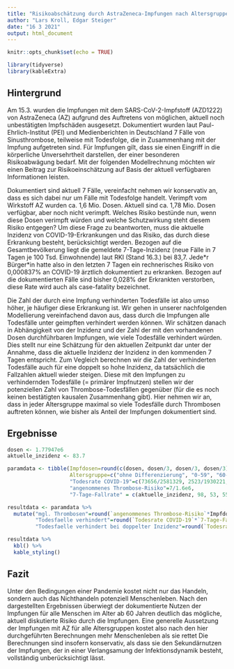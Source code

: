 ```yaml
---
title: "Risikoabschätzung durch AstraZeneca-Impfungen nach Altersgruppen"
author: "Lars Kroll, Edgar Steiger"
date: "16 3 2021"
output: html_document
---
```


```r
knitr::opts_chunk$set(echo = TRUE)
```

```r
library(tidyverse)
library(kableExtra)
```

## Hintergrund 

Am 15.3. wurden die Impfungen mit dem SARS-CoV-2-Impfstoff (AZD1222) von AstraZeneca (AZ) aufgrund des Auftretens von möglichen, aktuell noch unbestätigten Impfschäden ausgesetzt. Dokumentiert wurden laut Paul-Ehrlich-Institut (PEI) und Medienberichten in Deutschland 7 Fälle von Sinusthrombose, teilweise mit Todesfolge, die in Zusammenhang mit der Impfung aufgetreten sind. Für Impfungen gilt, dass sie einen Eingriff in die körperliche Unversehrtheit darstellen, der einer besonderen Risikoabwägung bedarf. Mit der folgenden Modellrechnung möchten wir einen Beitrag zur Risikoeinschätzung auf Basis der aktuell verfügbaren Informationen leisten.

Dokumentiert sind aktuell 7 Fälle, vereinfacht nehmen wir konservativ an, dass es sich dabei nur um Fälle mit Todesfolge handelt. Verimpft vom Wirkstoff AZ wurden ca. 1,6 Mio. Dosen. Aktuell sind ca. 1,78 Mio. Dosen verfügbar, aber noch nicht verimpft. Welches Risiko bestünde nun, wenn diese Dosen verimpft würden und welche Schutzwirkung steht diesem Risiko entgegen? Um diese Frage zu beantworten, muss die aktuelle Inzidenz von COVID-19-Erkrankungen und das Risiko, das durch diese Erkrankung besteht, berücksichtigt werden. Bezogen auf die Gesamtbevölkerung liegt die gemeldete 7-Tage-Inzidenz (neue Fälle in 7 Tagen je 100 Tsd. Einwohnende) laut RKI (Stand 16.3.) bei 83,7. Jede\*r Bürger\*in hatte also in den letzten 7 Tagen ein rechnerisches Risiko von 0,000837% an COVID-19 ärztlich dokumentiert zu erkranken. Bezogen auf die dokumentierten Fälle sind bisher 0,028% der Erkrankten verstorben, diese Rate wird auch als case-fatality bezeichnet.

Die Zahl der durch eine Impfung verhinderten Todesfälle ist also umso höher, je häufiger diese Erkrankung ist. Wir gehen in unserer nachfolgenden Modellierung vereinfachend davon aus, dass durch die Impfungen alle Todesfälle unter geimpften verhindert werden können. Wir schätzen danach in Abhängigkeit von der Inzidenz und der Zahl der mit den vorhandenen Dosen durchführbaren Impfungen, wie viele Todesfälle verhindert würden. Dies stellt nur eine Schätzung für den aktuellen Zeitpunkt dar unter der Annahme, dass die aktuelle Inzidenz der Inzidenz in den kommenden 7 Tagen entspricht. Zum Vegleich berechnen wir die Zahl der verhinderten Todesfälle auch für eine doppelt so hohe Inzidenz, da tatsächlich die Fallzahlen aktuell wieder steigen. Diese mit den Impfungen zu verhindernden Todesfälle (= primärer Impfnutzen) stellen wir der potenziellen Zahl von Thrombose-Todesfällen gegenüber (für die es noch keinen bestätigten kausalen Zusammenhang gibt). Hier nehmen wir an, dass in jeder Altersgruppe maximal so viele Todesfälle durch Thrombosen auftreten können, wie bisher als Anteil der Impfungen dokumentiert sind.

## Ergebnisse

```r
dosen <- 1.77947e6
aktuelle_inzidenz <- 83.7

paramdata <- tibble(Impfdosen=round(c(dosen, dosen/3, dosen/3, dosen/3)),
                    Altersgruppe=c("ohne Differenzierung", "0-59", "60-79", "80+"),
                    "Todesrate COVID-19"=c(73656/2581329, 2523/1930221,19936/396629,51197/254479),
                    "angenommenes Thrombose-Risiko"=7/1.6e6,
                    "7-Tage-Fallrate" = c(aktuelle_inzidenz, 98, 53, 55)/100000)

resultdata <- paramdata %>%
  mutate("mgl. Thrombosen"=round(`angenommenes Thrombose-Risiko`*Impfdosen),
         "Todesfaelle verhindert"=round(`Todesrate COVID-19`*`7-Tage-Fallrate`*Impfdosen),
         "Todesfaelle verhindert bei doppelter Inzidenz"=round(`Todesrate COVID-19`*`7-Tage-Fallrate`*2*Impfdosen))

resultdata %>%
  kbl() %>%
  kable_styling()
```

## Fazit

Unter den Bedingungen einer Pandemie kostet nicht nur das Handeln, sondern auch das Nichthandeln potenziell Menschenleben. Nach den dargestellten Ergebnissen überwiegt der dokumentierte Nutzen der Impfungen für alle 
Menschen im Alter ab 60 Jahren deutlich das mögliche, aktuell diskutierte Risiko durch die Impfungen. Eine 
generelle Aussetzung der Impfungen mit AZ für alle Altersgruppen kostet also nach den hier durchgeführten 
Berechnungen mehr Menschenleben als sie rettet Die Berechnungen sind insofern konservativ, als dass sie den Sekundärnutzen der Impfungen, der in einer Verlangsamung der Infektionsdynamik besteht, vollständig unberücksichtigt lässt.
